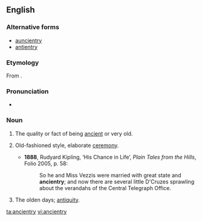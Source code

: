 ==English==

===Alternative forms===
* [[auncientry]] {{qualifier|obsolete}}
* [[antientry]] {{qualifier|obsolete}}

===Etymology===
From {{term|ancient}}.

===Pronunciation===
* {{IPA|/ˈeɪnʃəntɹi/}}

===Noun===
{{en-noun|ancientries}}

# {{context|archaic|lang=en}} The quality or fact of being [[ancient]] or very old.
# {{context|archaic|lang=en}} Old-fashioned style, elaborate [[ceremony]].
#* '''1888''', Rudyard Kipling, ‘His Chance in Life’, ''Plain Tales from the Hills'', Folio 2005, p. 58:
#*: So he and Miss Vezzis were married with great state and '''ancientry'''; and now there are several little D'Cruzes sprawling about the verandahs of the Central Telegraph Office.
# {{context|archaic|lang=en}} The olden days; [[antiquity]].

[[ta:ancientry]]
[[vi:ancientry]]